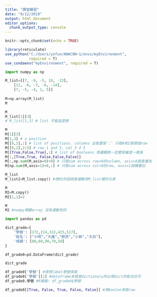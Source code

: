 ```yaml
---
title: "課堂練習"
date: "9/12/2019"
output: html_document
editor_options: 
  chunk_output_type: console
---
```


```r
knitr::opts_chunk$set(echo = TRUE)

library(reticulate)
use_python("C:/Users/yofun/ANACON~1/envs/myEnvironment",
           required = T)
use_condaenv("myEnvironment", required = T)
```

```python
import numpy as np
```

```python
M_list=[[7, -9, -5, 10, -13], 
    [12, -6, -3, -6, -14], 
    [7, -5, -4, 1, 5]]
    
M=np.array(M_list)
M
```
```python
M
M_list[1][3]
# M_list[1,3] # list 不能這麼做

M
M[1][3]
M[1,3] # a position
M[[0,2],:] # list of positions. columns 全取要寫`:` 只取0和2那兩個row
M[[0,2],2:5] # row 1 and 3, col 3 4 5
M[[True,False,True],:] # list of booleans 用邏輯取一定要和維度一樣長
M[:,[True,True, False,False,False]] 
M[:,np.sum(M,axis=0)>0] # 只取sum across row>0的column, axis=0就直著加
M[np.sum(M,axis=1)<0,:] # 只取sum across col<0的row, axis=1就橫著加
```

```python
M_list
M_list2=M_list.copy() #改M2的話就會連動改M_list裡的元素

```

```python
M
M2=M.copy()
M2[1,1]=2

M
M2 #numpy裡變array 沒有連動性的 
```

```python
import pandas as pd
```

```python
dict_grade={
    '學號': [172,214,322,425,517],
    '姓名': ["小明","大雄","胖虎","小新","大白"],
    '成績': [80,60,90,70,50]
}

df_grade0=pd.DataFrame(dict_grade)
```

```python
dict_grade

df_grade0['學號'] #使用label學號來取
df_grade0['學號'][1] #dataframe本質是dictionary所以用dict的取法也可
df_grade0.學號 #R裡面: df_grade0$學號
```

```python
df_grade0[[True, False, True, False, False]] #用boolen來取row
```

